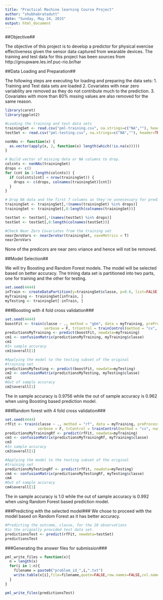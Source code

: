 ```yaml
---
title: "Practical Machine learning Course Project"
author: "shubhabratadutt"
date: "Sunday, May 24, 2015"
output: html_document
---
```



##Objective##

The objective of this project is to develop a predictor for physical exercise effectiveness given 
the sensor data captured from wearable devices. The training and test data for this project 
has been sources from http://groupware.les.inf.puc-rio.br/har


##Data Loading and Preparation##

The following steps are executing for loading and preparing the 
data sets:
1. Training and Test data sets are loaded
2. Covariates with near zero variability are removed as they do not contribute
   much to the prediction.
3. Covariates with more than 80% mssing values are also removed for the same reason.
```r
library(caret)
library(ggplot2)

#Loading the training and test data sets
trainingSet <- read.csv("pml-training.csv", na.strings=c("NA",""), header=TRUE)
testSet <- read.csv("pml-testing.csv", na.strings=c("NA",""), header=TRUE)

nonNAs <- function(x) {
  as.vector(apply(x, 2, function(x) length(which(!is.na(x)))))
}

# Build vector of missing data or NA columns to drop.
colcnts <- nonNAs(trainingSet)
drops <- c()
for (cnt in 1:length(colcnts)) {
  if (colcnts[cnt] < nrow(trainingSet)) {
    drops <- c(drops, colnames(trainingSet)[cnt])
  }
}

# Drop NA data and the first 7 columns as they're unnecessary for predicting.
trainingSet <- trainingSet[,!(names(trainingSet) %in% drops)]
trainingSet <- trainingSet[,8:length(colnames(trainingSet))]

testSet <- testSet[,!(names(testSet) %in% drops)]
testSet <- testSet[,8:length(colnames(testSet))]

#Check Near Zero Covariates from the training set
nearZeroVars <- nearZeroVar(trainingSet, saveMetrics = T)
nearZeroVars
```

None of the predicors are near zero vriance and hence will not be removed.

##Model Selection##

We will try Boosting and Random Forest models.
The model will be selected based on better accuracy.
The trining data set is partitioned into two parts, one for training
and the other for testing.

```r
set.seed(4444)
inTrain <- createDataPartition(y=trainingSet$classe, p=0.6, list=FALSE)
myTraining <- trainingSet[inTrain, ]
myTesting <- trainingSet[-inTrain, ]
```

###Boosting with 4 fold cross validation###
```r
set.seed(4444)
boostFit <- train(classe ~ ., method = "gbm", data = myTraining, preProcess=c("center", "scale"),
                  verbose = F, trControl = trainControl(method = "cv", number = 4))
predictionsMyTraining <- predict(boostFit, newdata=myTraining)
cm1 <- confusionMatrix(predictionsMyTraining, myTraining$classe)
cm1
#In sample accuracy
cm1$overall[1]

#Applying the model to the testing subset of the original 
#training set
predictionsMyTesting <- predict(boostFit, newdata=myTesting)
cm2 <- confusionMatrix(predictionsMyTesting, myTesting$classe)
cm2
#Out of sample accuracy
cm2$overall[1]

```

The in sample accuracy is 0.9756 while the out of sample accuracy is 0.962 when
using Boosting based prediction model.

###Random forest with 4 fold cross validation###
```r
set.seed(4444)
rfFit <- train(classe ~ ., method = "rf", data = myTraining, preProcess=c("center", "scale"), 
               verbose = F, trControl = trainControl(method = "cv", number = 4))
predictionsMyTrainingRf <- predict(rfFit, newdata=myTraining)
cm3 <- confusionMatrix(predictionsMyTrainingRf, myTraining$classe)
cm3
#In sample accuracy
cm3$overall[1]

#Applying the model to the testing subset of the original 
#training set
predictionsMyTestingRf <- predict(rfFit, newdata=myTesting)
cm4 <- confusionMatrix(predictionsMyTestingRf, myTesting$classe)
cm4
#Out of sample accuracy
cm4$overall[1]
````

The in sample accuracy is 1.0 while the out of sample accuracy is 0.992 when
using Random Forest based prediction model.

###Predicting with the selected model###
We chose to proceed with the model based on Random Forest as it has better 
accuracy.

```r
#Predicting the outcome, classe, for the 20 observations
#in the orignally provided test data set.
predictionsTest <- predict(rfFit, newdata=testSet)
predictionsTest
```

###Generating the answer files for submission###
```r
pml_write_files = function(x){
  n = length(x)
  for(i in 1:n){
    filename = paste0("problem_id_",i,".txt")
    write.table(x[i],file=filename,quote=FALSE,row.names=FALSE,col.names=FALSE)
  }
}

pml_write_files(predictionsTest)
```



